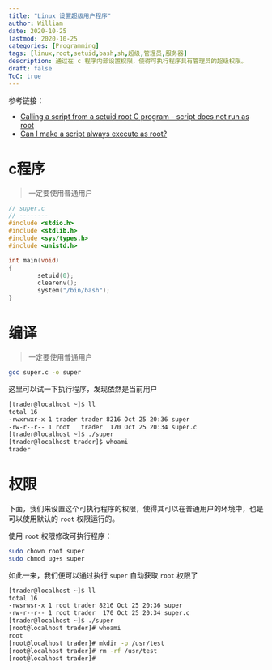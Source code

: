 ```yaml
---
title: "Linux 设置超级用户程序"
author: William
date: 2020-10-25
lastmod: 2020-10-25
categories: [Programming]
tags: [linux,root,setuid,bash,sh,超级,管理员,服务器]
description: 通过在 c 程序内部设置权限，使得可执行程序具有管理员的超级权限。
draft: false
ToC: true
---
```


参考链接：

- [Calling a script from a setuid root C program - script does not run as root](https://stackoverflow.com/questions/556194/calling-a-script-from-a-setuid-root-c-program-script-does-not-run-as-root)
- [Can I make a script always execute as root?](https://superuser.com/questions/440363/can-i-make-a-script-always-execute-as-root)

# c程序

> 一定要使用普通用户

```c
// super.c
// --------
#include <stdio.h>
#include <stdlib.h>
#include <sys/types.h>
#include <unistd.h>

int main(void)
{
        setuid(0);
        clearenv();
        system("/bin/bash");
}
```

# 编译

>  一定要使用普通用户

```bash
gcc super.c -o super
```

这里可以试一下执行程序，发现依然是当前用户

```bash
[trader@localhost ~]$ ll
total 16
-rwxrwxr-x 1 trader trader 8216 Oct 25 20:36 super
-rw-r--r-- 1 root   trader  170 Oct 25 20:34 super.c
[trader@localhost ~]$ ./super 
[trader@localhost trader]$ whoami
trader
```

# 权限

下面，我们来设置这个可执行程序的权限，使得其可以在普通用户的环境中，也是可以使用默认的 `root` 权限运行的。

使用 `root` 权限修改可执行程序：

```bash
sudo chown root super
sudo chmod ug+s super 
```

如此一来，我们便可以通过执行 `super` 自动获取 `root` 权限了

```bash
[trader@localhost ~]$ ll
total 16
-rwsrwsr-x 1 root trader 8216 Oct 25 20:36 super
-rw-r--r-- 1 root trader  170 Oct 25 20:34 super.c
[trader@localhost ~]$ ./super 
[root@localhost trader]# whoami
root
[root@localhost trader]# mkdir -p /usr/test
[root@localhost trader]# rm -rf /usr/test 
[root@localhost trader]# 
```

